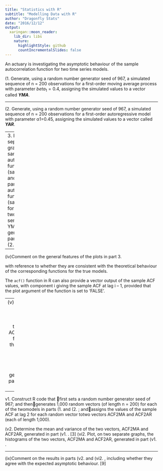 ```yaml
---
title: "Statistics with R"
subtitle: "Modelling Data with R"
author: "Dragonfly Stats"
date: "2016/12/12"
output:
  xaringan::moon_reader:
    lib_dir: libs
    nature:
      highlightStyle: github
      countIncrementalSlides: false
---
```



An actuary is investigating the asymptotic behaviour of the sample autocorrelation function for two time series models. 


(1. Generate, using a random number generator seed of 967, a simulated sequence of n = 200 observations for a first-order moving average process with parameter $beta_1=0.4$, assigning the 
simulated values to a vector called ***YMA***.  

---

(2. Generate, using a random number generator seed of 967, a simulated sequence of n = 200 observations for a first-order autoregressive model 
with parameter α1=0.45, assigning the simulated values to a vector called ***YAR***. 

---
3.  Plot, on four separate graphs, the sample autocorrelation function (sample ACF) and sample partial autocorrelation function (sample PACF) for each of the two time series models, YMA and YAR, generated 
in parts (1.  and (2. .   

---

(iv)Comment on the general features of the plots in part 3.  

 with reference to whether they are consistent with the theoretical behaviour of the corresponding functions for the true models. 
 
The ``acf()`` function in R can also provide a vector output of the sample ACF values, with component i giving the sample ACF at lag i – 1, provided that the plot argument of the function is set to ‘FALSE’. 
 
---
  (v)Determine the numerical values for the sample ACF at lag 2, for each of the two time series models, YMA and YAR, generated in parts (1.  and (2. . [2] (
  
---  
  
  v1. Construct R code that  first sets a random number generator seed of 967; and thengenerates 1,000 random vectors (of length n = 200) for each of the twomodels in parts (1.  and (2. ; andassigns the values of the sample ACF at lag 2 for each random vector totwo vectors ACF2MA and ACF2AR (each of length 1,000).
  
  (v2. Determine the mean and variance of the two vectors, ACF2MA and ACF2AR, generated in part (v1. . [3] (vi2. Plot, on two separate graphs, the histograms of the two vectors, ACF2MA and ACF2AR, generated in part (v1. . 
  
  
---
  
(ix)Comment on the results in parts (v2.  and (vi2. , including whether they agree with the expected asymptotic behaviour. [9] 
